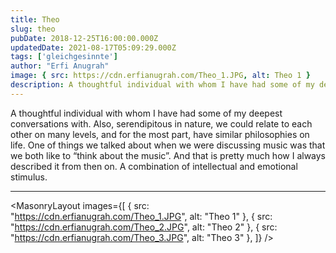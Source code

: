 ```yaml
---
title: Theo
slug: theo
pubDate: 2018-12-25T16:00:00.000Z
updatedDate: 2021-08-17T05:09:29.000Z
tags: ['gleichgesinnte']
author: "Erfi Anugrah"
image: { src: https://cdn.erfianugrah.com/Theo_1.JPG, alt: Theo 1 }
description: A thoughtful individual with whom I have had some of my deepest conversations with. 
---
```


A thoughtful individual with whom I have had some of my deepest conversations with. Also, serendipitous in nature, we could relate to each other on many levels, and for the most part, have similar philosophies on life. One of things we talked about when we were discussing music was that we both like to “think about the music”. And that is pretty much how I always described it from then on. A combination of intellectual and emotional stimulus.

---

<MasonryLayout images={[
    { src: "https://cdn.erfianugrah.com/Theo_1.JPG", alt: "Theo 1" },
    { src: "https://cdn.erfianugrah.com/Theo_2.JPG", alt: "Theo 2" },
    { src: "https://cdn.erfianugrah.com/Theo_3.JPG", alt: "Theo 3" },
]} />